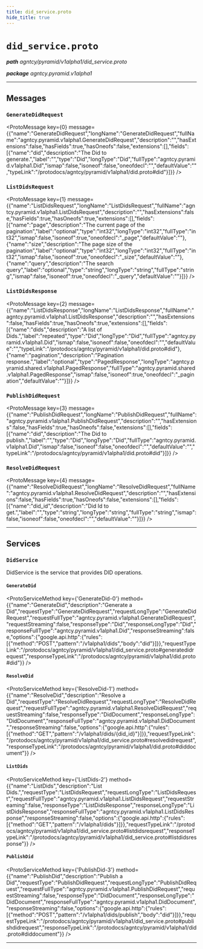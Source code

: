 ```yaml
---
title: did_service.proto
hide_title: true
---
```



# `did_service.proto`
_**path** agntcy/pyramid/v1alpha1/did_service.proto_

_**package** agntcy.pyramid.v1alpha1_



---

## Messages


### `GenerateDidRequest`
<ProtoMessage key={0} message={{"name":"GenerateDidRequest","longName":"GenerateDidRequest","fullName":"agntcy.pyramid.v1alpha1.GenerateDidRequest","description":"","hasExtensions":false,"hasFields":true,"hasOneofs":false,"extensions":[],"fields":[{"name":"did","description":"The Did to generate.","label":"","type":"Did","longType":"Did","fullType":"agntcy.pyramid.v1alpha1.Did","ismap":false,"isoneof":false,"oneofdecl":"","defaultValue":"","typeLink":"/protodocs/agntcy/pyramid/v1alpha1/did.proto#did"}]}} />


### `ListDidsRequest`
<ProtoMessage key={1} message={{"name":"ListDidsRequest","longName":"ListDidsRequest","fullName":"agntcy.pyramid.v1alpha1.ListDidsRequest","description":"","hasExtensions":false,"hasFields":true,"hasOneofs":true,"extensions":[],"fields":[{"name":"page","description":"The current page of the pagination","label":"optional","type":"int32","longType":"int32","fullType":"int32","ismap":false,"isoneof":true,"oneofdecl":"_page","defaultValue":""},{"name":"size","description":"The page size of the pagination","label":"optional","type":"int32","longType":"int32","fullType":"int32","ismap":false,"isoneof":true,"oneofdecl":"_size","defaultValue":""},{"name":"query","description":"The search query","label":"optional","type":"string","longType":"string","fullType":"string","ismap":false,"isoneof":true,"oneofdecl":"_query","defaultValue":""}]}} />


### `ListDidsResponse`
<ProtoMessage key={2} message={{"name":"ListDidsResponse","longName":"ListDidsResponse","fullName":"agntcy.pyramid.v1alpha1.ListDidsResponse","description":"","hasExtensions":false,"hasFields":true,"hasOneofs":true,"extensions":[],"fields":[{"name":"dids","description":"A list of Dids.","label":"repeated","type":"Did","longType":"Did","fullType":"agntcy.pyramid.v1alpha1.Did","ismap":false,"isoneof":false,"oneofdecl":"","defaultValue":"","typeLink":"/protodocs/agntcy/pyramid/v1alpha1/did.proto#did"},{"name":"pagination","description":"Pagination response.","label":"optional","type":"PagedResponse","longType":"agntcy.pyramid.shared.v1alpha1.PagedResponse","fullType":"agntcy.pyramid.shared.v1alpha1.PagedResponse","ismap":false,"isoneof":true,"oneofdecl":"_pagination","defaultValue":""}]}} />


### `PublishDidRequest`
<ProtoMessage key={3} message={{"name":"PublishDidRequest","longName":"PublishDidRequest","fullName":"agntcy.pyramid.v1alpha1.PublishDidRequest","description":"","hasExtensions":false,"hasFields":true,"hasOneofs":false,"extensions":[],"fields":[{"name":"did","description":"The Did to publish.","label":"","type":"Did","longType":"Did","fullType":"agntcy.pyramid.v1alpha1.Did","ismap":false,"isoneof":false,"oneofdecl":"","defaultValue":"","typeLink":"/protodocs/agntcy/pyramid/v1alpha1/did.proto#did"}]}} />


### `ResolveDidRequest`
<ProtoMessage key={4} message={{"name":"ResolveDidRequest","longName":"ResolveDidRequest","fullName":"agntcy.pyramid.v1alpha1.ResolveDidRequest","description":"","hasExtensions":false,"hasFields":true,"hasOneofs":false,"extensions":[],"fields":[{"name":"did_id","description":"Did Id to get.","label":"","type":"string","longType":"string","fullType":"string","ismap":false,"isoneof":false,"oneofdecl":"","defaultValue":""}]}} />

---
## Services


### `DidService`

DidService is the service that provides DID operations.


#### `GenerateDid`
<ProtoServiceMethod key={'GenerateDid-0'} method={{"name":"GenerateDid","description":"Generate a Did","requestType":"GenerateDidRequest","requestLongType":"GenerateDidRequest","requestFullType":"agntcy.pyramid.v1alpha1.GenerateDidRequest","requestStreaming":false,"responseType":"Did","responseLongType":"Did","responseFullType":"agntcy.pyramid.v1alpha1.Did","responseStreaming":false,"options":{"google.api.http":{"rules":[{"method":"POST","pattern":"/v1alpha1/dids","body":"did"}]}},"requestTypeLink":"/protodocs/agntcy/pyramid/v1alpha1/did_service.proto#generatedidrequest","responseTypeLink":"/protodocs/agntcy/pyramid/v1alpha1/did.proto#did"}} />


#### `ResolveDid`
<ProtoServiceMethod key={'ResolveDid-1'} method={{"name":"ResolveDid","description":"Resolve a Did","requestType":"ResolveDidRequest","requestLongType":"ResolveDidRequest","requestFullType":"agntcy.pyramid.v1alpha1.ResolveDidRequest","requestStreaming":false,"responseType":"DidDocument","responseLongType":"DidDocument","responseFullType":"agntcy.pyramid.v1alpha1.DidDocument","responseStreaming":false,"options":{"google.api.http":{"rules":[{"method":"GET","pattern":"/v1alpha1/dids/{did_id}"}]}},"requestTypeLink":"/protodocs/agntcy/pyramid/v1alpha1/did_service.proto#resolvedidrequest","responseTypeLink":"/protodocs/agntcy/pyramid/v1alpha1/did.proto#diddocument"}} />


#### `ListDids`
<ProtoServiceMethod key={'ListDids-2'} method={{"name":"ListDids","description":"List Dids.","requestType":"ListDidsRequest","requestLongType":"ListDidsRequest","requestFullType":"agntcy.pyramid.v1alpha1.ListDidsRequest","requestStreaming":false,"responseType":"ListDidsResponse","responseLongType":"ListDidsResponse","responseFullType":"agntcy.pyramid.v1alpha1.ListDidsResponse","responseStreaming":false,"options":{"google.api.http":{"rules":[{"method":"GET","pattern":"/v1alpha1/dids"}]}},"requestTypeLink":"/protodocs/agntcy/pyramid/v1alpha1/did_service.proto#listdidsrequest","responseTypeLink":"/protodocs/agntcy/pyramid/v1alpha1/did_service.proto#listdidsresponse"}} />


#### `PublishDid`
<ProtoServiceMethod key={'PublishDid-3'} method={{"name":"PublishDid","description":"Publish a Did","requestType":"PublishDidRequest","requestLongType":"PublishDidRequest","requestFullType":"agntcy.pyramid.v1alpha1.PublishDidRequest","requestStreaming":false,"responseType":"DidDocument","responseLongType":"DidDocument","responseFullType":"agntcy.pyramid.v1alpha1.DidDocument","responseStreaming":false,"options":{"google.api.http":{"rules":[{"method":"POST","pattern":"/v1alpha1/dids/publish","body":"did"}]}},"requestTypeLink":"/protodocs/agntcy/pyramid/v1alpha1/did_service.proto#publishdidrequest","responseTypeLink":"/protodocs/agntcy/pyramid/v1alpha1/did.proto#diddocument"}} />


---


  